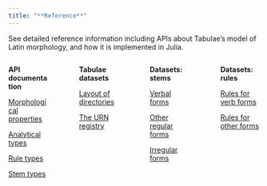 ```yaml
---
title: "**Reference**"
---
```



See detailed reference information including APIs about Tabulae's model of Latin morphology, and how it is implemented in Julia.





:::: {.columns}

::: {.column width="20%"}
**API documentation**

[Morphological properties](./properties.qmd)

[Analytical types](./analytical_types.qmd)

[Rule types](./ruletypes.qmd)

[Stem types](./stemtypes.qmd)

:::

::: {.column width="5%"}
<!-- empty column to create gap -->
:::

::: {.column width="20%"}

**Tabulae datasets**

[Layout of directories](./file_layout.qmd)

[The URN registry](./urnregistries.qmd)

:::

::: {.column width="5%"}
<!-- empty column to create gap -->
:::

::: {.column width="20%"}

**Datasets: stems**

[Verbal forms](./fileformat-verbs.qmd)

[Other regular forms](./fileformat-others.qmd)


[Irregular forms](./fileformat-irregulars.qmd)


:::

::: {.column width="5%"}
<!-- empty column to create gap -->
:::

::: {.column width="20%"}

**Datasets: rules**

[Rules for verb forms](./fileformat-verbrules.qmd)

[Rules for other forms](./fileformat-otherrules.qmd)

:::

::::